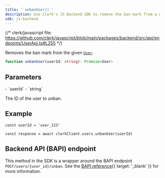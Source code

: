 ```yaml
---
title: '`unbanUser()`'
description: Use Clerk's JS Backend SDK to remove the ban mark from a user.
sdk: js-backend
---
```


{/* clerk/javascript file: https://github.com/clerk/javascript/blob/main/packages/backend/src/api/endpoints/UserApi.ts#L255 */}

Removes the ban mark from the given [`User`](/docs/references/backend/types/backend-user).

```ts
function unbanUser(userId: string): Promise<User>
```

## Parameters

<Properties>
  - `userId`
  - `string`

  The ID of the user to unban.
</Properties>

## Example

<Include src="_partials/backend/usage" />

```tsx
const userId = 'user_123'

const response = await clerkClient.users.unbanUser(userId)
```

## Backend API (BAPI) endpoint

This method in the SDK is a wrapper around the BAPI endpoint `POST/users/{user_id}/unban`. See the [BAPI reference](/docs/reference/backend-api/tag/users/post/users/\{user_id}/unban){{ target: '_blank' }} for more information.
